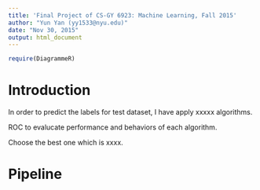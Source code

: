 ```yaml
---
title: 'Final Project of CS-GY 6923: Machine Learning, Fall 2015'
author: "Yun Yan (yy1533@nyu.edu)"
date: "Nov 30, 2015"
output: html_document
---
```


```r
require(DiagrammeR)
```

# Introduction
In order to predict the labels for test dataset, I have apply xxxxx algorithms. 

ROC to evalucate performance and behaviors of each algorithm.

Choose the best one which is xxxx. 

# Pipeline


